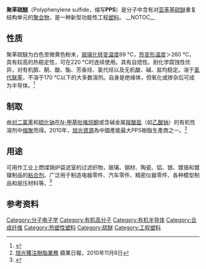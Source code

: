 {{Chembox
| NameEn = Poly(p-phenylene sulfide)
| ImageFile = Polyphenylene sulfide.svg
| ImageSize = 180px
| ImageName = 聚苯硫醚的化学结构
| IUPACName = 
| OtherNames = 聚对苯硫醚；聚亚苯基硫醚
| Abbreviations = PPS
| Section1 = {{Chembox Identifiers
| CASNo = 9016-75-5
|   PubChem = 
| RTECS =
|   SMILES = 
  }}
| Section2 = {{Chembox Properties
|   Formula = ([[硫|S]][[碳|C]]<sub>6</sub>[[氢|H]]<sub>4</sub>)<sub>x</sub>
|   MolarMass = 
|   Appearance = 
|   Density = 1.34～1.36 g/cm³
|   MeltingPt = 288 °C
|   BoilingPt = 
|   Solubility = 
  }}
| Section3 = {{Chembox Hazards
|   ExternalMSDS = 
|   MainHazards = 
| NFPA-H = 
| NFPA-F = 
| NFPA-R = 
| NFPA-O =
|   FlashPt = 
|   Autoignition = 
|   LD50 =
  }}
}}

'''聚苯硫醚'''（Polyphenylene sulfide，缩写'''PPS'''）是分子中含有对[[亚苯基|亚苯基]][[硫醚|硫醚]]重复结构单元的[[聚合物|聚合物]]，是一种新型功能性工程[[塑料|塑料]]。
__NOTOC__

== 性质 ==
聚苯硫醚为白色至微黄色粉末，[[玻璃化转变温度|玻璃化转变温度]]89 °C，[[热变形温度|热变形温度]]＞260 °C，具有较高的热稳定性，可在220 °C时连续使用。具有自熄性。耐化学腐蚀性优异，对有机醇、酮、酸、酯、芳香烃、氯代烃以及无机酸、碱、盐均稳定。溶于[[多氯联苯|氯代联苯]]，不溶于170 °C以下的大多数溶剂。自身是绝缘体，但氧化或掺杂后可成为半导体。<ref name=Parker>{{cite book en|author=David Parker, Jan Bussink, Hendrik T. van de Grampel, Gary W. Wheatley, Ernst-Ulrich Dorf, Edgar Ostlinning, Klaus Reinking|title="Polymers, High-Temperature" in Ullmann's Encyclopedia of Industrial Chemistry|year=2002|publisher=Wiley-VCH|location=Weinheim|doi=10.1002/14356007.a21_449}}</ref>

== 制取 ==
由[[对二氯苯|对二氯苯]]和[[硫化钠|硫化钠]]在[[N-甲基吡咯烷酮|''N''-甲基吡咯烷酮]]或含碱金属[[羧酸盐|羧酸盐]]（如[[乙酸钠|乙酸钠]]）的有机性溶剂中[[缩聚|缩聚]]而得。2010年，[[旭光資源|旭光資源]]為中國產能最大PPS樹脂生產商之一。<ref>[https://hk.appledaily.com/finance/20101108/7QPRPCNJMYK5PI5AXFFCK4PULY/ 旭光獲注樹脂業務] {{Wayback|url=https://hk.appledaily.com/finance/20101108/7QPRPCNJMYK5PI5AXFFCK4PULY/ |date=20210621191236 }} 蘋果日報，2010年11月8日</ref>

== 用途 ==
可用作工业上燃煤锅炉袋滤室的过滤织物，玻璃、钢材、陶瓷、铝、银、镀铬和镀镍制品的[[粘合剂|粘合剂]]。广泛用于制造电器零件、汽车零件、精密仪器零件、各种模型制品和层压材料等。<ref>{{cite book|title=实用精细化工辞典|pages=994|publisher=轻工业出版社|location=北京|author=安家驹，王伯英编|year=1988|edition=第一版}}</ref>

== 参考资料 ==
{{reflist}}

{{塑料}}

{{Authority control}}
[[Category:分子电子学|Category:分子电子学]]
[[Category:有机高分子|Category:有机高分子]]
[[Category:有机半导体|Category:有机半导体]]
[[Category:合成纤维|Category:合成纤维]]
[[Category:热塑性塑料|Category:热塑性塑料]]
[[Category:硫醚|Category:硫醚]]
[[Category:工程塑料|Category:工程塑料]]